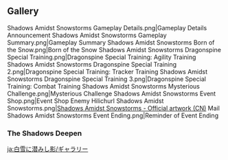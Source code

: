 {{Event Tabs
|subpage1 = Born of the Snow
|subpage2 = Dragonspine Special Training
|subpage2name = Special Training
|subpage3 = Rise of the Fell Flower
|subpage3name = Fellflower Challenge
}}

==Gallery==
<gallery>
Shadows Amidst Snowstorms Gameplay Details.png|Gameplay Details Announcement
Shadows Amidst Snowstorms Gameplay Summary.png|Gameplay Summary
Shadows Amidst Snowstorms Born of the Snow.png|Born of the Snow
Shadows Amidst Snowstorms Dragonspine Special Training.png|Dragonspine Special Training: Agility Training
Shadows Amidst Snowstorms Dragonspine Special Training 2.png|Dragonspine Special Training: Tracker Training
Shadows Amidst Snowstorms Dragonspine Special Training 3.png|Dragonspine Special Training: Combat Training
Shadows Amidst Snowstorms Mysterious Challenge.png|Mysterious Challenge
Shadows Amidst Snowstorms Event Shop.png|Event Shop
Enemy Hilichurl Shadows Amidst Snowstorms.png|[https://bbs.mihoyo.com/ys/article/12656628 Shadows Amidst Snowstorms - Official artwork (CN)] <!-- 2021-12-03-->
Mail Shadows Amidst Snowstorms Event Ending.png|Reminder of Event Ending
</gallery>

===The Shadows Deepen===
{{Transclude|The Shadows Deepen|Gallery|main=1}}

[[ja:白雪に潜みし影/ギャラリー]]